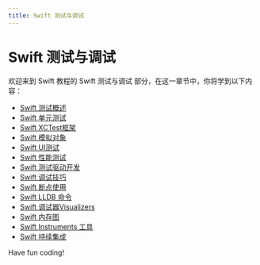 ```yaml
---
title: Swift 测试与调试
---
```


# Swift 测试与调试

欢迎来到 Swift 教程的 Swift 测试与调试 部分，在这一章节中，你将学到以下内容：

- [Swift 测试概述](./0-swift-testing-overview.mdx)
- [Swift 单元测试](./1-swift-unit-testing.mdx)
- [Swift XCTest框架](./2-swift-xctest-framework.mdx)
- [Swift 模拟对象](./3-swift-mock-object.mdx)
- [Swift UI测试](./4-swift-ui-testing.mdx)
- [Swift 性能测试](./5-swift-performance-testing.mdx)
- [Swift 测试驱动开发](./6-swift-test-driven-development.mdx)
- [Swift 调试技巧](./7-swift-debugging-tips.mdx)
- [Swift 断点使用](./8-swift-breakpoint-usage.mdx)
- [Swift LLDB 命令](./9-swift-lldb-command.mdx)
- [Swift 调试器Visualizers](./10-swift-debugger-visualizers.mdx)
- [Swift 内存图](./11-swift-memory-map.mdx)
- [Swift Instruments 工具](./12-swift-instruments.mdx)
- [Swift 持续集成](./13-swift-continuous-integration.mdx)

Have fun coding!